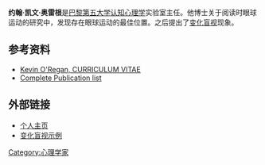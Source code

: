 '''约翰·凯文·奥雷根'''是[[巴黎第五大学|巴黎第五大学]][[认知心理学|认知心理学]]实验室主任。他博士关于阅读时眼球运动的研究中，发现存在眼球运动的最佳位置。之后提出了[[变化盲视|变化盲视]]现象。

==参考资料==
*[http://nivea.psycho.univ-paris5.fr/TopPage/CV.html Kevin O'Regan, CURRICULUM VITAE] 
*[http://nivea.psycho.univ-paris5.fr/TopPage/publikevlatest.html Complete Publication list]

==外部链接==
*[http://nivea.psycho.univ-paris5.fr/ 个人主页]
*[http://nivea.psycho.univ-paris5.fr/#CB 变化盲视示例]

[[Category:心理学家|Category:心理学家]]